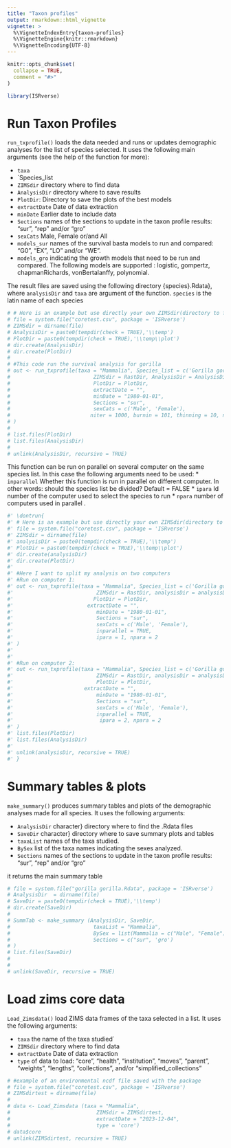 ```yaml
---
title: "Taxon profiles"
output: rmarkdown::html_vignette
vignette: >
  %\VignetteIndexEntry{taxon-profiles}
  %\VignetteEngine{knitr::rmarkdown}
  %\VignetteEncoding{UTF-8}
---
```


```r
knitr::opts_chunk$set(
  collapse = TRUE,
  comment = "#>"
)
```

```r
library(ISRverse)
```

<!-- WARNING - This vignette is generated by {fusen} from dev/flat_main.Rmd: do not edit by hand -->

# Run Taxon Profiles

`run_txprofile()` loads the data needed and runs or updates demographic analyses for the list of species selected. It uses the following main arguments (see the help of the function for more):

* `taxa` 
* `Species_list
* `ZIMSdir` directory where to find data
* `AnalysisDir`  directory where to save results
* `PlotDir`: Directory to save the plots of the best models
* `extractDate `  Date of data extraction
* `minDate`  Earlier date to include data
* `Sections` names of the sections to update in the taxon profile results: "sur", "rep" and/or "gro"
* `sexCats` Male, Female or/and All
* `models_sur` names of the survival basta models to run and compared: "G0", "EX", "LO" and/or "WE".
* `models_gro` indicating the growth models that need to be run and compared. The following models are supported : logistic, gompertz, chapmanRichards, vonBertalanffy, polynomial.

The result files are saved using the following directory \code{{analysisDir}\{taxa}\{species}.Rdata}, where `analysisDir` and `taxa` are argument of the function. `species` is the latin name of each species




```r
# # Here is an example but use directly your own ZIMSdir(directory to find data) and analysisDir(directory to save analysis)
# file = system.file("coretest.csv", package = 'ISRverse')
# ZIMSdir = dirname(file)
# AnalysisDir = paste0(tempdir(check = TRUE),'\\temp')
# PlotDir = paste0(tempdir(check = TRUE),'\\temp\\plot')
# dir.create(AnalysisDir)
# dir.create(PlotDir)
# 
# #This code run the survival analysis for gorilla
# out <- run_txprofile(taxa = "Mammalia", Species_list = c('Gorilla gorilla'), 
#                           ZIMSdir = RastDir, AnalysisDir = AnalysisDir,
#                           PlotDir = PlotDir,
#                           extractDate = "", 
#                           minDate = "1980-01-01",
#                           Sections = "sur", 
#                           sexCats = c('Male', 'Female'),
#                          niter = 1000, burnin = 101, thinning = 10, nchain = 3, ncpus = 3
# )
# 
# list.files(PlotDir)
# list.files(AnalysisDir)
# 
# unlink(AnalysisDir, recursive = TRUE)

```

This function can be run on parallel on several computer on the same species list. In this case the following arguments need to be used:
* `inparallel` Whether this function is run in parallel on different computer. In other words: should the species list be divided? Default = FALSE
* `ipara` Id number of the computer used to select the species to run
* `npara` number of computers used in parallel
.


```r
#' \dontrun{
#' # Here is an example but use directly your own ZIMSdir(directory to find data) and analysisDir(directory #' to save analysis)
#' file = system.file("coretest.csv", package = 'ISRverse')
#' ZIMSdir = dirname(file)
#' analysisDir = paste0(tempdir(check = TRUE),'\\temp')
#' PlotDir = paste0(tempdir(check = TRUE),'\\temp\\plot')
#' dir.create(analysisDir)
#' dir.create(PlotDir)
#' 
#' #Here I want to split my analysis on two computers
#' #Run on computer 1:
#' out <- run_txprofile(taxa = "Mammalia", Species_list = c('Gorilla gorilla', "Capreolus capreolus"), 
#'                           ZIMSdir = RastDir, analysisDir = analysisDir,
#'                          PlotDir = PlotDir,
#'                        extractDate = "", 
#'                           minDate = "1980-01-01",
#'                           Sections = "sur", 
#'                           sexCats = c('Male', 'Female'), 
#'                           inparallel = TRUE, 
#'                           ipara = 1, npara = 2
#' )
#' 
#' 
#' #Run on computer 2:
#' out <- run_txprofile(taxa = "Mammalia", Species_list = c('Gorilla gorilla', "Capreolus capreolus"), 
#'                           ZIMSdir = RastDir, analysisDir = analysisDir,
#'                           PlotDir = PlotDir,
#'                       extractDate = "", 
#'                           minDate = "1980-01-01",
#'                           Sections = "sur", 
#'                           sexCats = c('Male', 'Female'), 
#'                           inparallel = TRUE,
#'                            ipara = 2, npara = 2
#' )
#' list.files(PlotDir)
#' list.files(AnalysisDir)
#'
#' unlink(analysisDir, recursive = TRUE)
#' }
```

# Summary tables & plots

`make_summary()` produces summary tables and plots of the demographic analyses made for all species. It uses the following arguments:

* `AnalysisDir` character} directory where to find the .Rdata files
* `SaveDir` character} directory where to save summary plots and tables
* `taxaList` names of the taxa studied.
* `BySex` list of the taxa names indicating the sexes analyzed. 
* `Sections` names of the sections to update in the taxon profile results: "sur", "rep" and/or "gro"

it returns the main summary table


```r
# file = system.file("gorilla gorilla.Rdata", package = 'ISRverse')
# AnalysisDir  = dirname(file)
# SaveDir = paste0(tempdir(check = TRUE),'\\temp')
# dir.create(SaveDir)
# 
# SummTab <- make_summary (AnalysisDir, SaveDir,
#                           taxaList = "Mammalia", 
#                           BySex = list(Mammalia = c("Male", "Female")) , 
#                           Sections = c("sur", 'gro')
# )
# list.files(SaveDir)
# 
# 
# unlink(SaveDir, recursive = TRUE)

```

# Load zims core data

`Load_Zimsdata()` load ZIMS data frames of the taxa selected in a list. It uses the following arguments:

* `taxa` the name of the taxa studied`
* `ZIMSdir` directory where to find data
* `extractDate` Date of data extraction
* `type` of data to load: "core", "health", "institution", "moves", "parent", "weights", "lengths", "collections", and/or "simplified_collections"


```r

# #example of an environmental ncdf file saved with the package
# file = system.file("coretest.csv", package = 'ISRverse')
# ZIMSdirtest = dirname(file)
# 
# data <- Load_Zimsdata	(taxa = "Mammalia", 
#                            ZIMSdir = ZIMSdirtest, 
#                            extractDate = "2023-12-04", 
#                            type = 'core') 
# data$core
# unlink(ZIMSdirtest, recursive = TRUE)

```

